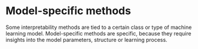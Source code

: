 # Model-specific methods {#model-specific}

Some interpretability methods are tied to a certain class or type of machine learning model.
Model-specific methods are specific, because they require insights into the model parameters, structure or learning process.

